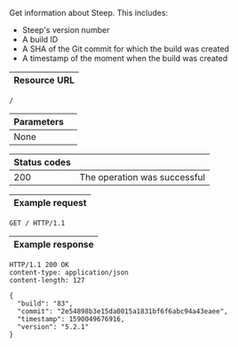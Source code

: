 Get information about Steep. This includes:

* Steep's version number
* A build ID
* A SHA of the Git commit for which the build was created
* A timestamp of the moment when the build was created

| Resource URL |
| ------------ |

```http
/
```

| Parameters   |                              |
| ------------ | ---------------------------- |
| None         |                              |

| Status codes |                              |
| ------------ | ---------------------------- |
| 200          | The operation was successful |

| Example request |
| --------------- |

```http
GET / HTTP/1.1
```

| Example response |
| ---------------- |

```http
HTTP/1.1 200 OK
content-type: application/json
content-length: 127

{
  "build": "83",
  "commit": "2e54898b3e15da0015a1831bf6f6abc94a43eaee",
  "timestamp": 1590049676916,
  "version": "5.2.1"
}
```
